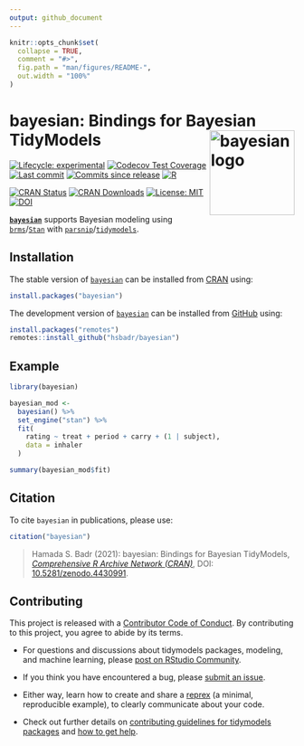 ```yaml
---
output: github_document
---
```


<!-- README.md is generated from README.Rmd. Please edit that file -->

```r
knitr::opts_chunk$set(
  collapse = TRUE,
  comment = "#>",
  fig.path = "man/figures/README-",
  out.width = "100%"
)
```

bayesian: Bindings for Bayesian TidyModels [<img src="man/figures/bayesian.png" align="right" width="150" alt="bayesian logo" />](https://hsbadr.github.io/bayesian/)
=====================================================================================================================================================================

<!-- badges: start -->
[![Lifecycle: experimental](https://img.shields.io/badge/lifecycle-experimental-orange.svg)](https://www.tidyverse.org/lifecycle/#experimental)
[![Codecov Test Coverage](https://codecov.io/gh/hsbadr/bayesian/branch/main/graph/badge.svg)](https://codecov.io/gh/hsbadr/bayesian?branch=main)
[![Last commit](https://img.shields.io/github/last-commit/hsbadr/bayesian)](https://github.com/hsbadr/bayesian/commits/main)
[![Commits since release](https://img.shields.io/github/commits-since/hsbadr/bayesian/latest.svg?color=green)](https://GitHub.com/hsbadr/bayesian/commit/main/)
[![R](https://github.com/hsbadr/bayesian/workflows/R/badge.svg)](https://github.com/hsbadr/bayesian/actions)

[![CRAN Status](https://www.r-pkg.org/badges/version/bayesian)](https://CRAN.R-project.org/package=bayesian)
[![CRAN Downloads](http://cranlogs.r-pkg.org/badges/grand-total/bayesian)](https://cran.r-project.org/package=bayesian)
[![License: MIT](https://img.shields.io/badge/License-MIT-blue.svg)](https://github.com/hsbadr/bayesian/blob/main/LICENSE.md)
[![DOI](https://zenodo.org/badge/327419436.svg)](https://zenodo.org/badge/latestdoi/327419436)
<!-- badges: end -->

[**`bayesian`**](https://hsbadr.github.io/bayesian/) supports Bayesian modeling using [`brms`](https://paul-buerkner.github.io/brms/)/[`Stan`](https://mc-stan.org/)
with [`parsnip`](https://parsnip.tidymodels.org/)/[`tidymodels`](https://www.tidymodels.org/).

Installation
-------------

The stable version of [`bayesian`](https://hsbadr.github.io/bayesian/) can be installed from [CRAN](https://CRAN.R-project.org/package=bayesian) using:

``` r
install.packages("bayesian")
```

The development version of [`bayesian`](https://hsbadr.github.io/bayesian/) can be installed from [GitHub](https://github.com/hsbadr/bayesian) using:

``` r
install.packages("remotes")
remotes::install_github("hsbadr/bayesian")
```

Example
-------


``` r
library(bayesian)

bayesian_mod <-
  bayesian() %>%
  set_engine("stan") %>%
  fit(
    rating ~ treat + period + carry + (1 | subject),
    data = inhaler
  )

summary(bayesian_mod$fit)
```

Citation
--------

To cite `bayesian` in publications, please use:

```r
citation("bayesian")
```

> Hamada S. Badr (2021): bayesian: Bindings for Bayesian TidyModels,
[_Comprehensive R Archive Network (CRAN)_](https://cran.r-project.org/package=bayesian),
DOI: [10.5281/zenodo.4430991](https://doi.org/10.5281/zenodo.4430991).

Contributing
------------

This project is released with a [Contributor Code of Conduct](https://contributor-covenant.org/version/2/0/CODE_OF_CONDUCT.html). By contributing to this project, you agree to abide by its terms.

- For questions and discussions about tidymodels packages, modeling, and machine learning, please [post on RStudio Community](https://community.rstudio.com/).

- If you think you have encountered a bug, please [submit an issue](https://github.com/hsbadr/bayesian/issues).

- Either way, learn how to create and share a [reprex](https://reprex.tidyverse.org) (a minimal, reproducible example), to clearly communicate about your code.

- Check out further details on [contributing guidelines for tidymodels packages](https://www.tidymodels.org/contribute/) and [how to get help](https://www.tidymodels.org/help/).


